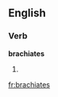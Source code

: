 
==English==

===Verb===
'''brachiates'''

# {{third-person singular of|[[brachiate]]}}

[[fr:brachiates]]